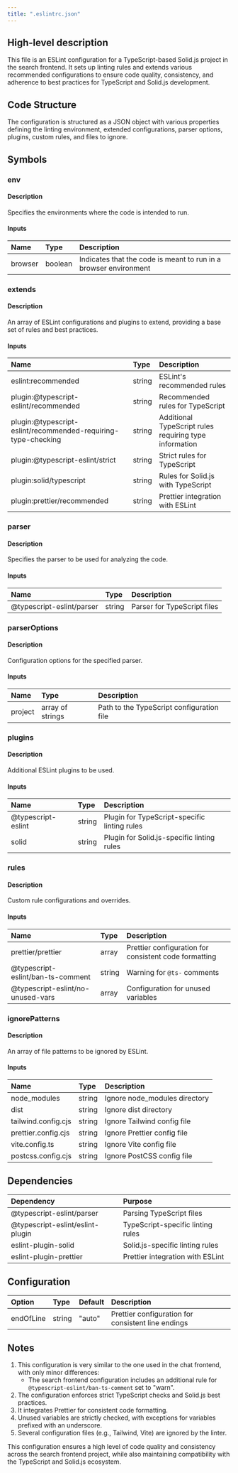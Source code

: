 ```yaml
---
title: ".eslintrc.json"
---
```


## High-level description
This file is an ESLint configuration for a TypeScript-based Solid.js project in the search frontend. It sets up linting rules and extends various recommended configurations to ensure code quality, consistency, and adherence to best practices for TypeScript and Solid.js development.

## Code Structure
The configuration is structured as a JSON object with various properties defining the linting environment, extended configurations, parser options, plugins, custom rules, and files to ignore.

## Symbols

### env
#### Description
Specifies the environments where the code is intended to run.

#### Inputs
| Name | Type | Description |
|:-----|:-----|:------------|
| browser | boolean | Indicates that the code is meant to run in a browser environment |

### extends
#### Description
An array of ESLint configurations and plugins to extend, providing a base set of rules and best practices.

#### Inputs
| Name | Type | Description |
|:-----|:-----|:------------|
| eslint:recommended | string | ESLint's recommended rules |
| plugin:@typescript-eslint/recommended | string | Recommended rules for TypeScript |
| plugin:@typescript-eslint/recommended-requiring-type-checking | string | Additional TypeScript rules requiring type information |
| plugin:@typescript-eslint/strict | string | Strict rules for TypeScript |
| plugin:solid/typescript | string | Rules for Solid.js with TypeScript |
| plugin:prettier/recommended | string | Prettier integration with ESLint |

### parser
#### Description
Specifies the parser to be used for analyzing the code.

#### Inputs
| Name | Type | Description |
|:-----|:-----|:------------|
| @typescript-eslint/parser | string | Parser for TypeScript files |

### parserOptions
#### Description
Configuration options for the specified parser.

#### Inputs
| Name | Type | Description |
|:-----|:-----|:------------|
| project | array of strings | Path to the TypeScript configuration file |

### plugins
#### Description
Additional ESLint plugins to be used.

#### Inputs
| Name | Type | Description |
|:-----|:-----|:------------|
| @typescript-eslint | string | Plugin for TypeScript-specific linting rules |
| solid | string | Plugin for Solid.js-specific linting rules |

### rules
#### Description
Custom rule configurations and overrides.

#### Inputs
| Name | Type | Description |
|:-----|:-----|:------------|
| prettier/prettier | array | Prettier configuration for consistent code formatting |
| @typescript-eslint/ban-ts-comment | string | Warning for `@ts-` comments |
| @typescript-eslint/no-unused-vars | array | Configuration for unused variables |

### ignorePatterns
#### Description
An array of file patterns to be ignored by ESLint.

#### Inputs
| Name | Type | Description |
|:-----|:-----|:------------|
| node_modules | string | Ignore node_modules directory |
| dist | string | Ignore dist directory |
| tailwind.config.cjs | string | Ignore Tailwind config file |
| prettier.config.cjs | string | Ignore Prettier config file |
| vite.config.ts | string | Ignore Vite config file |
| postcss.config.cjs | string | Ignore PostCSS config file |

## Dependencies
| Dependency | Purpose |
|:-----------|:--------|
| @typescript-eslint/parser | Parsing TypeScript files |
| @typescript-eslint/eslint-plugin | TypeScript-specific linting rules |
| eslint-plugin-solid | Solid.js-specific linting rules |
| eslint-plugin-prettier | Prettier integration with ESLint |

## Configuration
| Option | Type | Default | Description |
|:-------|:-----|:--------|:------------|
| endOfLine | string | "auto" | Prettier configuration for consistent line endings |

## Notes
1. This configuration is very similar to the one used in the chat frontend, with only minor differences:
   - The search frontend configuration includes an additional rule for `@typescript-eslint/ban-ts-comment` set to "warn".
2. The configuration enforces strict TypeScript checks and Solid.js best practices.
3. It integrates Prettier for consistent code formatting.
4. Unused variables are strictly checked, with exceptions for variables prefixed with an underscore.
5. Several configuration files (e.g., Tailwind, Vite) are ignored by the linter.

This configuration ensures a high level of code quality and consistency across the search frontend project, while also maintaining compatibility with the TypeScript and Solid.js ecosystem.